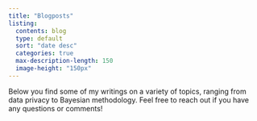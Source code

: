 ```yaml
---
title: "Blogposts"
listing: 
  contents: blog
  type: default
  sort: "date desc"
  categories: true
  max-description-length: 150
  image-height: "150px"
---
```


Below you find some of my writings on a variety of topics, ranging from data privacy to Bayesian methodology. Feel free to reach out if you have any questions or comments!
